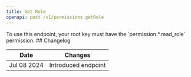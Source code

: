 ```yaml
---
title: Get Role
openapi: post /v1/permissions.getRole
---
```


<Note>
To use this endpoint, your root key must have the `permission.*.read_role` permission.
</Note>
## Changelog

| Date        | Changes             |
|-------------|---------------------|
| Jul 08 2024 | Introduced endpoint |
